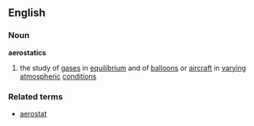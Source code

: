 ==English==
===Noun===
'''aerostatics'''
# the study of [[gas]]es in [[equilibrium]] and of [[balloon]]s or [[aircraft]] in [[varying]] [[atmospheric]] [[condition]]s
===Related terms===
*[[aerostat]]